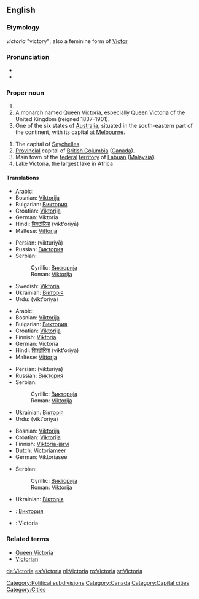 {{see|victoria}}

==English==
===Etymology===
{{L.}} ''victoria'' "victory"; also a feminine form of [[Victor]]

===Pronunciation ===
* {{IPA|/viktɔɹiːə/}}
* {{audio|en-ca-Victoria.ogg|Audio (CA)}}

===Proper noun===
{{en-proper noun}}

# {{given name|female|from Latin|}}
# A monarch named Queen Victoria, especially [[w:Queen Victoria|Queen Victoria]] of the United Kingdom (reigned 1837-1901).
# One of the six states of [[Australia]], situated in the south-eastern part of the continent, with its capital at [[Melbourne]].
[[Category:Political subdivisions]]
# The capital of [[Seychelles]]
# [[provincial|Provincial]] capital of [[British Columbia]] ([[Canada]]).
# Main town of the [[federal]] [[territory]] of [[Labuan]] ([[Malaysia]]).
# Lake Victoria, the largest lake in Africa

====Translations====
{{trans-top|female given name}}
<!-- Make an entry here only, if it is customary to spell all English-language Victoria -names in some other way e.g. due to different alphabet system -->
*Arabic: {{ARchar|[[فيكتوريا]]}}
*Bosnian: [[Viktorija]] {{f}}
*Bulgarian: [[Виктория]] {{f}}
*Croatian: [[Viktorija]] {{f}}
*German: Viktoria
*Hindi: [[विक्टोरिया]] (vikt'oriyā) {{f}}
*Maltese: [[Vittorja]] {{f}}
{{trans-mid}}
*Persian: {{FAchar|[[ویکتوریا]]}} (vikturiyā)
*Russian: [[Виктория]] {{f}}
*Serbian:
*:Cyrillic: [[Викторија]] {{f}}
*:Roman: [[Viktorija]] {{f}}
*Swedish: [[Viktoria]] {{c}}
*Ukrainian: [[Вікторія]] {{f}}
*Urdu: {{URchar|[[وکٹوریہ]]}} (vikt'oriyā) {{f}}
{{trans-bottom}}

{{trans-top|Queen Victoria}}
*Arabic: {{ARchar|[[فيكتوريا]]}}
*Bosnian: [[Viktorija]] {{f}}
*Bulgarian: [[Виктория]] {{f}}
*Croatian: [[Viktorija]] {{f}}
*Finnish: [[Viktoria]]
*German: Victoria
*Hindi: [[विक्टोरिया]] (vikt'oriyā) {{f}}
*Maltese: [[Vittorja]] 
{{trans-mid}}
*Persian: {{FAchar|[[ویکتوریا]]}} (vikturiyā)
*Russian: [[Виктория]] {{f}}
*Serbian:
*:Cyrillic: [[Викторија]] {{f}}
*:Roman: [[Viktorija]] {{f}}
*Ukrainian: [[Вікторія]] {{f}}
*Urdu: {{URchar|[[وکٹوریہ]]}} (vikt'oriyā) {{f}}
{{trans-bottom}}

{{trans-top|Lake Victoria}}
*Bosnian: [[Viktorija]] {{f}}
*Croatian: [[Viktorija]] {{f}}
*Finnish: [[Viktoria-järvi]]
*Dutch: [[Victoriameer]]
*German: Viktoriasee {{m}}
{{trans-mid}}
*Serbian:
*:Cyrillic: [[Викторија]] {{f}}
*:Roman: [[Viktorija]] {{f}}
*Ukrainian: [[Вікторія]] {{f}}
{{trans-bottom}}

{{checktrans}}
{{trans-top|translations to be checked}}
*{{ttbc|Bulgarian}}: [[Виктория]]
*{{ttbc|French}}: Victoria
{{trans-bottom}}

===Related terms===
*[[Queen Victoria]]
*[[Victorian]]

[[Category:Canada]]
[[Category:Capital cities]]
[[Category:Cities]]

[[de:Victoria]]
[[es:Victoria]]
[[nl:Victoria]]
[[ro:Victoria]]
[[sr:Victoria]]